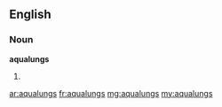 ==English==

===Noun===
'''aqualungs'''

#{{plural of|aqualung}}

[[ar:aqualungs]]
[[fr:aqualungs]]
[[mg:aqualungs]]
[[my:aqualungs]]